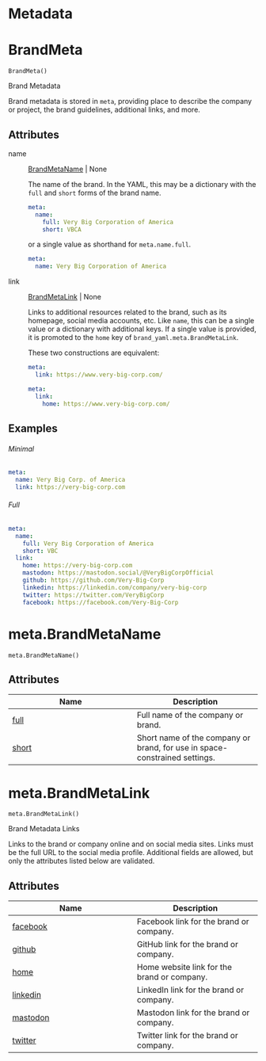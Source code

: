 # Metadata



# BrandMeta { #brand_yaml.BrandMeta }

`BrandMeta()`

Brand Metadata

Brand metadata is stored in `meta`, providing place to describe the company
or project, the brand guidelines, additional links, and more.

## Attributes

name

:   [BrandMetaName](`brand_yaml.meta.BrandMetaName`) \| None

    The name of the brand. In the YAML, this may be a dictionary with the
    `full` and `short` forms of the brand name.

    ```yaml
    meta:
      name:
        full: Very Big Corporation of America
        short: VBCA
    ```

    or a single value as shorthand for `meta.name.full`.

    ```yaml
    meta:
      name: Very Big Corporation of America
    ```

link

:   [BrandMetaLink](`brand_yaml.meta.BrandMetaLink`) \| None

    Links to additional resources related to the brand, such as its
    homepage, social media accounts, etc. Like `name`, this can be a single
    value or a dictionary with additional keys. If a single value is
    provided, it is promoted to the `home` key of
    `brand_yaml.meta.BrandMetaLink`.

    These two constructions are equivalent:

    ```yaml
    meta:
      link: https://www.very-big-corp.com/
    ```

    ```yaml
    meta:
      link:
        home: https://www.very-big-corp.com/
    ```

## Examples

::: {.panel-tabset}


###### Minimal

```yaml
meta:
  name: Very Big Corp. of America
  link: https://very-big-corp.com
```



###### Full

```yaml
meta:
  name:
    full: Very Big Corporation of America
    short: VBC
  link:
    home: https://very-big-corp.com
    mastodon: https://mastodon.social/@VeryBigCorpOfficial
    github: https://github.com/Very-Big-Corp
    linkedin: https://linkedin.com/company/very-big-corp
    twitter: https://twitter.com/VeryBigCorp
    facebook: https://facebook.com/Very-Big-Corp
```

:::

# meta.BrandMetaName { #brand_yaml.meta.BrandMetaName }

`meta.BrandMetaName()`



## Attributes

| Name | Description |
| --- | --- |
| [full](#brand_yaml.meta.BrandMetaName.full) | Full name of the company or brand. |
| [short](#brand_yaml.meta.BrandMetaName.short) | Short name of the company or brand, for use in space-constrained settings. |

# meta.BrandMetaLink { #brand_yaml.meta.BrandMetaLink }

`meta.BrandMetaLink()`

Brand Metadata Links

Links to the brand or company online and on social media sites. Links must
be the full URL to the social media profile. Additional fields are allowed,
but only the attributes listed below are validated.

## Attributes

| Name | Description |
| --- | --- |
| [facebook](#brand_yaml.meta.BrandMetaLink.facebook) | Facebook link for the brand or company. |
| [github](#brand_yaml.meta.BrandMetaLink.github) | GitHub link for the brand or company. |
| [home](#brand_yaml.meta.BrandMetaLink.home) | Home website link for the brand or company. |
| [linkedin](#brand_yaml.meta.BrandMetaLink.linkedin) | LinkedIn link for the brand or company. |
| [mastodon](#brand_yaml.meta.BrandMetaLink.mastodon) | Mastodon link for the brand or company. |
| [twitter](#brand_yaml.meta.BrandMetaLink.twitter) | Twitter link for the brand or company. |